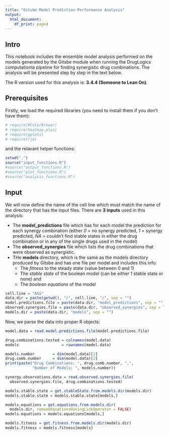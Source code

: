 ```yaml
---
title: "Gitsbe Model Prediction Performance Analysis"
output:
  html_document:
    df_print: paged
---
```


## Intro

This notebook includes the ensemble model analysis performed on the models generated by the Gitsbe module when running the DrugLogics computationla pipeline for finding synergistic drug combinations. The analysis will be presented step by step in the text below.

The R version used for this analysis is: **3.4.4 (Someone to Lean On)**.

## Prerequisites

Firstly, we load the required libraries (you need to install them if you don't have them):

```r
# require(RColorBrewer)
# require(heatmap.plus)
# require(gplots)
# require(rje)
```

and the relavant helper functions:

```r
setwd(".")
source("input_functions.R")
#source("output_functions.R")
#source("plot_functions.R")
#source("analysis_functions.R")
```

## Input

We will now define the name of the cell line which must match the name of the directory that has the input files. There are **3 inputs** used in this analysis:

- The **model_predictions** file which has for each model the prediction for each synergy combination (either *0* = no synergy predicted, *1* = synergy predicted, *NA* = couldn't find stable states in either the drug combination or in any of the single drugs used in the model)
- The **observed_synergies** file which lists the drug combinations that were observed as synergistic.
- THe **models** directory, which is the same as the models directory produced by Gitsbe and has one file per model and includes this info:
    - The *fitness* to the steady state (value between 0 and 1)
    - The *stable state* of the boolean model (can be either 1 stable state or none) and 
    - The *boolean equations* of the model

```r
cell.line = "AGS"
data.dir = paste(getwd(), "/", cell.line, "/", sep = "")
model.predictions.file = paste(data.dir, "model_predictions", sep = "")
observed.synergies.file = paste(data.dir, "observed_synergies", sep = "")
models.dir = paste(data.dir, "models", sep = "")
```

Now, we parse the data into proper R objects:
```r
model.data = read.model.predictions.file(model.predictions.file)

drug.combinations.tested = colnames(model.data)
models                   = rownames(model.data)

models.number        = dim(model.data)[1]
drug.comb.number     = dim(model.data)[2]
print(paste("Drug Combinations: ", drug.comb.number, ",",
            "Number of Models: ", models.number))

synergy.observations.data = read.observed.synergies.file(
  observed.synergies.file, drug.combinations.tested)

models.stable.state = get.stableState.from.models.dir(models.dir)
models.stable.state = models.stable.state[models,]

models.equations = get.equations.from.models.dir(
  models.dir, removeEquationsHavingLinkOperator = FALSE)
models.equations = models.equations[models,]

models.fitness = get.fitness.from.models.dir(models.dir)
models.fitness = models.fitness[models]
```






